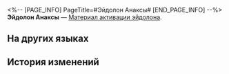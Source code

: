 <%-- [PAGE_INFO]
PageTitle=#Эйдолон Анаксы#
[END_PAGE_INFO] --%>
{{Предмет Инфобокс
|id          = 11405
|Изображение = Предмет Эйдолон Анаксы.png
|Тип         = Материал активации эйдолона
|Инвентарь   = 
|Редкость    = 5
|Эффект      = 
|Описание    = Материал для повышения уровня Эйдолона Анаксы.
}}
'''Эйдолон Анаксы''' — [[Материал активации эйдолона]].

==На других языках==
{{На других языках
|en   = Anaxa's Eidolon
|zhs  = 【那刻夏】的星魂
|zht  = 【那刻夏】的星魂
|ja   = 「アナイクス」の星魂
|ko   = [아낙사]의 성혼
|es   = Eidolon de Anaxa
|fr   = Eidolon d'Anaxa
|ru   = Эйдолон Анаксы
|th   = Eidolon ของ Anaxa
|vi   = Tinh Hồn Của Anaxa
|de   = Anaxas Eidolon
|id   = Anaxa's Eidolon
|pt   = Eidolon de Anaxa
}}

==История изменений==
{{История изменений|3.5}}